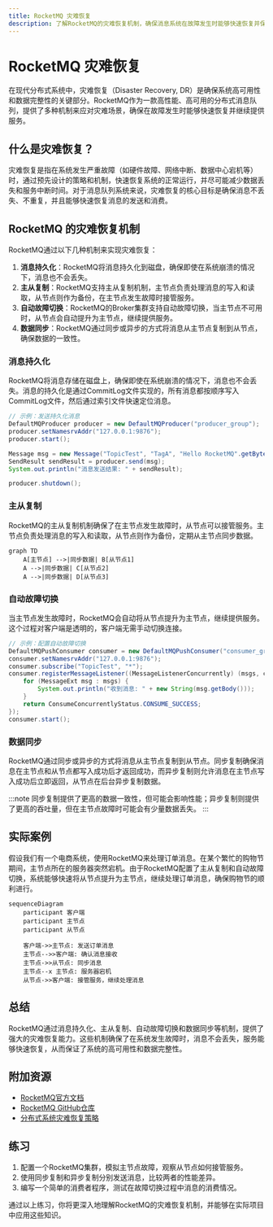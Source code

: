 ```yaml
---
title: RocketMQ 灾难恢复
description: 了解RocketMQ的灾难恢复机制，确保消息系统在故障发生时能够快速恢复并保持高可用性。
---
```


# RocketMQ 灾难恢复

在现代分布式系统中，灾难恢复（Disaster Recovery, DR）是确保系统高可用性和数据完整性的关键部分。RocketMQ作为一款高性能、高可用的分布式消息队列，提供了多种机制来应对灾难场景，确保在故障发生时能够快速恢复并继续提供服务。

## 什么是灾难恢复？

灾难恢复是指在系统发生严重故障（如硬件故障、网络中断、数据中心宕机等）时，通过预先设计的策略和机制，快速恢复系统的正常运行，并尽可能减少数据丢失和服务中断时间。对于消息队列系统来说，灾难恢复的核心目标是确保消息不丢失、不重复，并且能够快速恢复消息的发送和消费。

## RocketMQ 的灾难恢复机制

RocketMQ通过以下几种机制来实现灾难恢复：

1. **消息持久化**：RocketMQ将消息持久化到磁盘，确保即使在系统崩溃的情况下，消息也不会丢失。
2. **主从复制**：RocketMQ支持主从复制机制，主节点负责处理消息的写入和读取，从节点则作为备份，在主节点发生故障时接管服务。
3. **自动故障切换**：RocketMQ的Broker集群支持自动故障切换，当主节点不可用时，从节点会自动提升为主节点，继续提供服务。
4. **数据同步**：RocketMQ通过同步或异步的方式将消息从主节点复制到从节点，确保数据的一致性。

### 消息持久化

RocketMQ将消息存储在磁盘上，确保即使在系统崩溃的情况下，消息也不会丢失。消息的持久化是通过CommitLog文件实现的，所有消息都按顺序写入CommitLog文件，然后通过索引文件快速定位消息。

```java
// 示例：发送持久化消息
DefaultMQProducer producer = new DefaultMQProducer("producer_group");
producer.setNamesrvAddr("127.0.0.1:9876");
producer.start();

Message msg = new Message("TopicTest", "TagA", "Hello RocketMQ".getBytes());
SendResult sendResult = producer.send(msg);
System.out.println("消息发送结果: " + sendResult);

producer.shutdown();
```

### 主从复制

RocketMQ的主从复制机制确保了在主节点发生故障时，从节点可以接管服务。主节点负责处理消息的写入和读取，从节点则作为备份，定期从主节点同步数据。

```mermaid
graph TD
    A[主节点] -->|同步数据| B[从节点1]
    A -->|同步数据| C[从节点2]
    A -->|同步数据| D[从节点3]
```

### 自动故障切换

当主节点发生故障时，RocketMQ会自动将从节点提升为主节点，继续提供服务。这个过程对客户端是透明的，客户端无需手动切换连接。

```java
// 示例：配置自动故障切换
DefaultMQPushConsumer consumer = new DefaultMQPushConsumer("consumer_group");
consumer.setNamesrvAddr("127.0.0.1:9876");
consumer.subscribe("TopicTest", "*");
consumer.registerMessageListener((MessageListenerConcurrently) (msgs, context) -> {
    for (MessageExt msg : msgs) {
        System.out.println("收到消息: " + new String(msg.getBody()));
    }
    return ConsumeConcurrentlyStatus.CONSUME_SUCCESS;
});
consumer.start();
```

### 数据同步

RocketMQ通过同步或异步的方式将消息从主节点复制到从节点。同步复制确保消息在主节点和从节点都写入成功后才返回成功，而异步复制则允许消息在主节点写入成功后立即返回，从节点在后台异步复制数据。

:::note
同步复制提供了更高的数据一致性，但可能会影响性能；异步复制则提供了更高的吞吐量，但在主节点故障时可能会有少量数据丢失。
:::

## 实际案例

假设我们有一个电商系统，使用RocketMQ来处理订单消息。在某个繁忙的购物节期间，主节点所在的服务器突然宕机。由于RocketMQ配置了主从复制和自动故障切换，系统能够快速将从节点提升为主节点，继续处理订单消息，确保购物节的顺利进行。

```mermaid
sequenceDiagram
    participant 客户端
    participant 主节点
    participant 从节点

    客户端->>主节点: 发送订单消息
    主节点-->>客户端: 确认消息接收
    主节点->>从节点: 同步消息
    主节点--x 主节点: 服务器宕机
    从节点->>客户端: 接管服务，继续处理消息
```

## 总结

RocketMQ通过消息持久化、主从复制、自动故障切换和数据同步等机制，提供了强大的灾难恢复能力。这些机制确保了在系统发生故障时，消息不会丢失，服务能够快速恢复，从而保证了系统的高可用性和数据完整性。

## 附加资源

- [RocketMQ官方文档](https://rocketmq.apache.org/docs/)
- [RocketMQ GitHub仓库](https://github.com/apache/rocketmq)
- [分布式系统灾难恢复策略](https://en.wikipedia.org/wiki/Disaster_recovery)

## 练习

1. 配置一个RocketMQ集群，模拟主节点故障，观察从节点如何接管服务。
2. 使用同步复制和异步复制分别发送消息，比较两者的性能差异。
3. 编写一个简单的消费者程序，测试在故障切换过程中消息的消费情况。

通过以上练习，你将更深入地理解RocketMQ的灾难恢复机制，并能够在实际项目中应用这些知识。